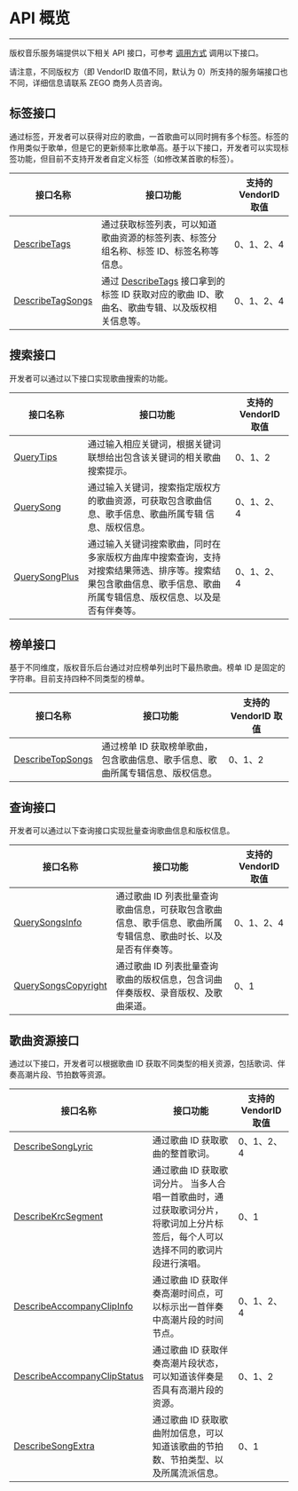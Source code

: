 

# API 概览

- - -

版权音乐服务端提供以下相关 API 接口，可参考 [调用方式](./Accessing%20Server%20APIs.mdx) 调用以下接口。

<Warning title="Warning">

请注意，不同版权方（即 VendorID 取值不同，默认为 0）所支持的服务端接口也不同，详细信息请联系 ZEGO 商务人员咨询。

</Warning>


## 标签接口

通过标签，开发者可以获得对应的歌曲，一首歌曲可以同时拥有多个标签。标签的作用类似于歌单，但是它的更新频率比歌单高。基于以下接口，开发者可以实现标签功能，但目前不支持开发者自定义标签（如修改某首歌的标签）。

|接口名称|接口功能| 支持的 VendorID 取值 |
|-|-| -|
|[DescribeTags](./Describe%20Tags.mdx)|通过获取标签列表，可以知道歌曲资源的标签列表、标签分组名称、标签 ID、标签名称等信息。| 0、1、2、4 |
|[DescribeTagSongs](./Describe%20Tag%20Songs.mdx)|通过 [DescribeTags](./Describe%20Tags.mdx) 接口拿到的标签 ID 获取对应的歌曲 ID、歌曲名、歌曲专辑、以及版权相关信息等。| 0、1、2、4 |

## 搜索接口

开发者可以通过以下接口实现歌曲搜索的功能。

|接口名称|接口功能|支持的 VendorID 取值 |
|-|-| -|
|[QueryTips](./Query%20Tips.mdx)|通过输入相应关键词，根据关键词联想给出包含该关键词的相关歌曲搜索提示。| 0、1、2 |
|[QuerySong](./Query%20Song.mdx)|通过输入关键词，搜索指定版权方的歌曲资源，可获取包含歌曲信息、歌手信息、歌曲所属专辑 信息、版权信息。| 0、1、2、4 |
|[QuerySongPlus](./Query%20Song%20Plus.mdx)|通过输入关键词搜索歌曲，同时在多家版权方曲库中搜索查询，支持对搜索结果筛选、排序等。搜索结果包含歌曲信息、歌手信息、歌曲所属专辑信息、版权信息、以及是否有伴奏等。| 0、1、2、4 |

## 榜单接口

基于不同维度，版权音乐后台通过对应榜单列出时下最热歌曲。榜单 ID 是固定的字符串。目前支持四种不同类型的榜单。

|接口名称|接口功能|支持的 VendorID 取值 |
|-|-| -|
|[DescribeTopSongs](./Describe%20Top%20Songs.mdx)|通过榜单 ID 获取榜单歌曲，包含歌曲信息、歌手信息、歌曲所属专辑信息、版权信息。| 0、1、2 |

## 查询接口

开发者可以通过以下查询接口实现批量查询歌曲信息和版权信息。

|接口名称|接口功能|支持的 VendorID 取值 |
|-|-| -|
|[QuerySongsInfo](./Query%20Songs%20Info.mdx)|通过歌曲 ID 列表批量查询歌曲信息，可获取包含歌曲信息、歌手信息、歌曲所属专辑信息、歌曲时长、以及是否有伴奏等。| 0、1、2、4 |
|[QuerySongsCopyright](./Query%20Songs%20Copyright.mdx)|通过歌曲 ID 列表批量查询歌曲的版权信息，包含词曲伴奏版权、录音版权、及歌曲渠道。| 0、1 |

## 歌曲资源接口

通过以下接口，开发者可以根据歌曲 ID 获取不同类型的相关资源，包括歌词、伴奏高潮片段、节拍数等资源。

|接口名称|接口功能|支持的 VendorID 取值 |
|-|-| -|
|[DescribeSongLyric](./Describe%20Song%20Lyric.mdx)|通过歌曲 ID 获取歌曲的整首歌词。| 0、1、2、4 |
|[DescribeKrcSegment](./Describe%20Krc%20Segment.mdx)|通过歌曲 ID 获取歌词分片。 当多人合唱一首歌曲时，通过获取歌词分片，将歌词加上分片标签后，每个人可以选择不同的歌词片段进行演唱。| 0、1 |
|[DescribeAccompanyClipInfo](./Describe%20Accompany%20Clip%20Info.mdx)|通过歌曲 ID 获取伴奏高潮时间点，可以标示出一首伴奏中高潮片段的时间节点。| 0、1、2、4 |
|[DescribeAccompanyClipStatus](./Describe%20Accompany%20Clip%20Status.mdx)| 通过歌曲 ID 获取伴奏高潮片段状态，可以知道该伴奏是否具有高潮片段的资源。| 0、1、2 |
|[DescribeSongExtra](./Describe%20Song%20Extra.mdx)|通过歌曲 ID 获取歌曲附加信息，可以知道该歌曲的节拍数、节拍类型、以及所属流派信息。| 0、1 |
